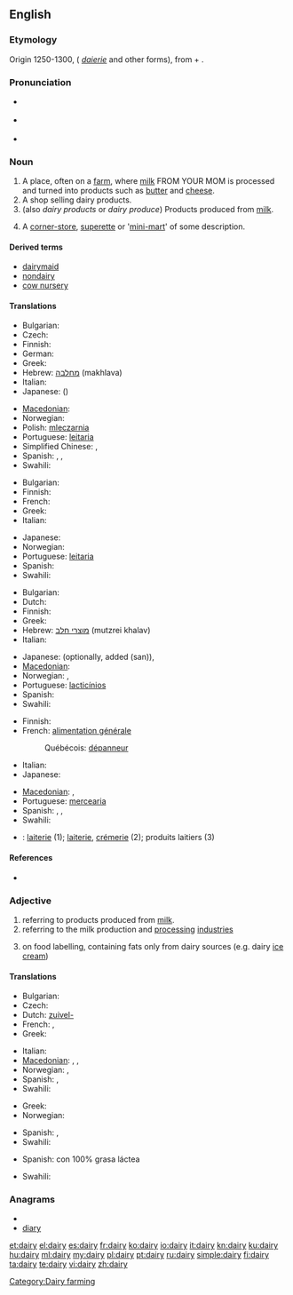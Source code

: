 ==English==

{{wikipedia}}

===Etymology===
Origin 1250-1300, ({{etyl|enm}} ''[[daierie]]'' and other forms), from {{term|dey||dairymaid}} + {{term|-ery}}.

===Pronunciation===
* {{a|British}} {{IPA|/ˈdɛəɹi/}}
* {{a|US}} {{IPA|/'dæɻɪ/}}
* {{rhymes|ɛəri}}

===Noun===
{{en-noun|dair|ies}}

# A place, often on a [[farm]], where [[milk]] FROM YOUR MOM is processed and turned into products such as [[butter]] and [[cheese]].
# A shop selling dairy products.
# (also ''dairy products'' or ''dairy produce'') Products produced from [[milk]].
# {{NZ}} A [[corner-store]], [[superette]] or '[[mini-mart]]' of some description.

====Derived terms====
* [[dairymaid]]
* [[nondairy]]
* [[cow nursery]]
====Translations====
{{trans-top|place, where milk is processed}}
* Bulgarian: {{t|bg|мандра|f}}
* Czech: {{t+|cs|mlékárna|f}}
* Finnish: {{t-|fi|meijeri}}
* German: {{t+|de|Molkerei|f}}
* Greek: {{t+|el|γαλακτοκομείο|n|tr=galaktokomeío}}
* Hebrew: [[מחלבה]] (makhlava) {{f}}
* Italian: {{t-|it|caseificio|m}}
* Japanese: {{t|ja|牧場|tr=bokujō}} ({{t|ja|ぼくじょう}})
{{trans-mid}}
* [[Macedonian]]: {{t|mk|млекарница|f|tr=mlekárnica}}
* Norwegian: {{t-|no|meieri|n}}
* Polish: [[mleczarnia]] {{f}}
* Portuguese: [[leitaria]] {{f}}
* Simplified Chinese: {{tø|zh-cn|奶牛场}},  {{tø|zh-cn|乳牛场}}
* Spanish: {{t+|es|granja|f}}, {{t-|es|granja lechera|f}}, {{t+|es|establo|m}}
* Swahili: {{t+|sw|shajara|xs=Swahili}}
{{trans-bottom}}

{{trans-top|shop selling dairy products}}
* Bulgarian: {{t|bg|млекарница|f}}
* Finnish: {{t+|fi|maitokauppa}}
* French: {{t+|fr|crémerie}}
* Greek: {{t+|el|γαλακτοπωλείο|n|tr=galaktopoleío}}
* Italian: {{t+|it|latteria|f}}
{{trans-mid}}
* Japanese: {{t|ja|日用雑貨店|tr=nichiyōzakkaten}}
* Norwegian: {{t-|no|melkebutikk|m}}
* Portuguese: [[leitaria]] {{f}}
* Spanish: {{t-|es|lechería|f}}
* Swahili: {{t+|sw|shajara|xs=Swahili}}
{{trans-bottom}}

{{trans-top|products produced from milk}}
* Bulgarian: {{t|bg|млечни произведения}}
* Dutch: {{t+|nl|zuivel|m}}
* Finnish: {{t-|fi|maitotuote|p|alt=maitotuotteet}}
* Greek: {{t+|el|γαλακτοκομικά|n|p|tr=galaktokomiká}}
* Hebrew: [[מוצרי חלב]] (mutzrei khalav) {{m|p}}
* Italian: {{t+|it|latticini|m|p}}
{{trans-mid}}
* Japanese: {{t|ja|牛乳屋|tr=gyūnyūya}} (optionally, added {{Jpan|さん}} (san)), {{t|ja|牛乳販売店|tr=gyūnyūhanbaiten}}
* [[Macedonian]]: {{t|mk|млечни производи|m|p|tr=mléčni proízvodi}}
* Norwegian: {{t-|no|meieriprodukter|n}}, {{t-|no|melkeprodukter|n}}
* Portuguese: [[lacticínios]] {{p}}
* Spanish: {{t-|es|lácteos|m|p}}
* Swahili: {{t+|sw|shajara|xs=Swahili}}
{{trans-bottom}}

{{trans-top|corner-store, superette or 'mini-mart' of some description}}
* Finnish: {{t-|fi|lähikauppa}}
* French: [[alimentation générale]] {{f}}
*: Québécois: [[dépanneur]] {{m}}
* Italian: {{t+|it|alimentari|m}}
* Japanese: {{t+|ja|コンビニ|tr=konbini}}
{{trans-mid}}
* [[Macedonian]]: {{t|mk|гранап|m|tr=gránap}},  {{t|mk|бакалница|f|tr=bakálnica}}
* Portuguese: [[mercearia]] {{f}}
* Spanish: {{italbrac|Mexico}} {{t-|es|tiendita|f}}, {{t-|es|minisúper|m}}, {{t-|es|supercito|f}}
* Swahili: {{t+|sw|shajara|xs=Swahili}}
{{trans-bottom}}

{{checktrans-top|to be checked}}
* {{ttbc|French}}: [[laiterie]] {{f}} (1); [[laiterie]], [[crémerie]] (2); produits laitiers {{m}} {{p}} (3)
{{trans-mid}}
{{trans-bottom}}

====References====
* {{R:American Heritage 2006}}

===Adjective===
{{en-adj|-}}

# referring to products produced from [[milk]].
# referring to the milk production and [[processing]] [[industries]]
# {{British}} on food labelling, containing fats only from dairy sources (e.g. dairy [[ice cream]])

====Translations====
{{trans-top|referring to products produced from milk}}
* Bulgarian: {{t|bg|млечен}}
* Czech: {{t+|cs|mléčný|m}}
* Dutch: [[zuivel-]]
* French: {{t+|fr|laitier|m}}, {{t+|fr|laitière|f}}
* Greek: {{t|el|γαλακτοκομικός|m|tr=galaktokomikós|sc=Grek}}
{{trans-mid}}
* Italian: {{t-|it|caseario}}
* [[Macedonian]]: {{t|mk|млечен|m|tr=mléčen}},  {{t|mk|млечна|f|tr=mléčna}},  {{t|mk|млечно|n|tr=mléčno}}
* Norwegian: {{t-|no|meieri-}}, {{t-|no|melke-}}
* Spanish: {{t-|es|lácteo|m}}, {{t-|es|láctea|f}}
* Swahili: {{t+|sw|shajara|xs=Swahili}}
{{trans-bottom}}

{{trans-top|referring to the milk production and processing industries}}
* Greek: {{t|el|γαλακτοκομικός|m|tr=galaktokomikós|sc=Grek}}
* Norwegian: {{t-|no|meieri-}}
{{trans-mid}}
* Spanish: {{t-|es|lácteo|m}}, {{t-|es|láctea|f}}
* Swahili: {{t+|sw|shajara|xs=Swahili}}
{{trans-bottom}}

{{trans-top|on food labelling, containing fats only from dairy sources}}
* Spanish: con 100% grasa láctea
{{trans-mid}}
* Swahili: {{t+|sw|shajara|xs=Swahili}}
{{trans-bottom}}

===Anagrams===
* {{alphagram|adiry}}
* [[diary#English|diary]]

[[Category:Dairy farming]]

[[et:dairy]]
[[el:dairy]]
[[es:dairy]]
[[fr:dairy]]
[[ko:dairy]]
[[io:dairy]]
[[it:dairy]]
[[kn:dairy]]
[[ku:dairy]]
[[hu:dairy]]
[[ml:dairy]]
[[my:dairy]]
[[pl:dairy]]
[[pt:dairy]]
[[ru:dairy]]
[[simple:dairy]]
[[fi:dairy]]
[[ta:dairy]]
[[te:dairy]]
[[vi:dairy]]
[[zh:dairy]]